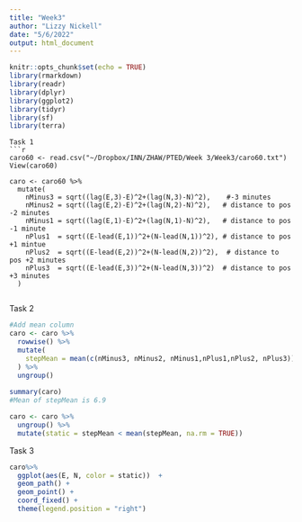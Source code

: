 ```yaml
---
title: "Week3"
author: "Lizzy Nickell"
date: "5/6/2022"
output: html_document
---
```


```r
knitr::opts_chunk$set(echo = TRUE)
library(rmarkdown)
library(readr)        
library(dplyr)       
library(ggplot2)
library(tidyr)
library(sf)
library(terra)
```

```
Task 1
```r
caro60 <- read.csv("~/Dropbox/INN/ZHAW/PTED/Week 3/Week3/caro60.txt")
View(caro60)

caro <- caro60 %>%
  mutate(
    nMinus3 = sqrt((lag(E,3)-E)^2+(lag(N,3)-N)^2),    #-3 minutes
    nMinus2 = sqrt((lag(E,2)-E)^2+(lag(N,2)-N)^2),   # distance to pos -2 minutes
    nMinus1 = sqrt((lag(E,1)-E)^2+(lag(N,1)-N)^2),   # distance to pos -1 minute
    nPlus1  = sqrt((E-lead(E,1))^2+(N-lead(N,1))^2), # distance to pos +1 mintue
    nPlus2  = sqrt((E-lead(E,2))^2+(N-lead(N,2))^2),  # distance to pos +2 minutes
    nPlus3  = sqrt((E-lead(E,3))^2+(N-lead(N,3))^2)  # distance to pos +3 minutes
  )
  
```
Task 2
```r
#Add mean column
caro <- caro %>%
  rowwise() %>%
  mutate(
    stepMean = mean(c(nMinus3, nMinus2, nMinus1,nPlus1,nPlus2, nPlus3))
  ) %>%
  ungroup() 
  
summary(caro)
#Mean of stepMean is 6.9

caro <- caro %>% 
  ungroup() %>%
  mutate(static = stepMean < mean(stepMean, na.rm = TRUE))
```
Task 3
```r
caro%>%
  ggplot(aes(E, N, color = static))  +
  geom_path() +
  geom_point() +
  coord_fixed() +
  theme(legend.position = "right")
```

